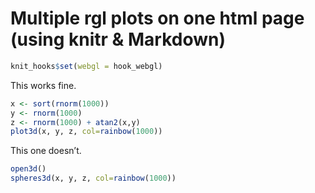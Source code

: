 Multiple rgl plots on one html page (using knitr & Markdown)
========================================================

```r
knit_hooks$set(webgl = hook_webgl)
```

This works fine.

```r
x <- sort(rnorm(1000))
y <- rnorm(1000)
z <- rnorm(1000) + atan2(x,y)
plot3d(x, y, z, col=rainbow(1000))
```

This one doesn't.

```r
open3d()
spheres3d(x, y, z, col=rainbow(1000))
```
